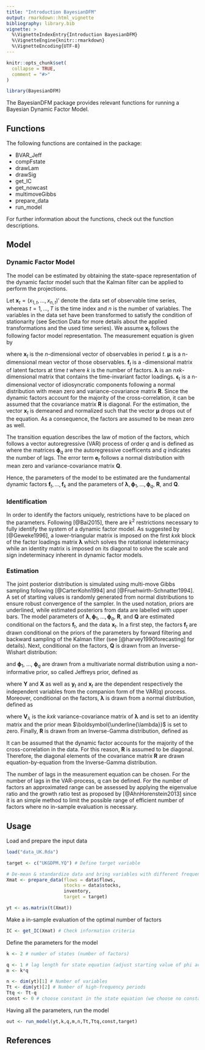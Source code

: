 ```yaml
---
title: "Introduction BayesianDFM"
output: rmarkdown::html_vignette
bibliography: library.bib
vignette: >
  %\VignetteIndexEntry{Introduction BayesianDFM}
  %\VignetteEngine{knitr::rmarkdown}
  %\VignetteEncoding{UTF-8}
---
```


```r
knitr::opts_chunk$set(
  collapse = TRUE,
  comment = "#>"
)
```

```r
library(BayesianDFM)
```

The BayesianDFM package provides relevant functions for running a Bayesian Dynamic Factor Model.

## Functions

The following functions are contained in the package:

* BVAR_Jeff
* compFstate
* drawLam
* drawSig
* get_IC
* get_nowcast
* multimoveGibbs
* prepare_data
* run_model

For further information about the functions, check out the function descriptions.


## Model

### Dynamic Factor Model

The model can be estimated by obtaining the state-space representation of the dynamic factor model such that the Kalman filter can be applied to perform the projections. 

Let $\textbf{x}_t=(x_{1,t},...,x_{n,t})'$ denote the data set of observable time series, whereas $t = 1, ..., T$ is the time index and $n$ is the number of variables. The variables in the data set have been transformed to satisfy the condition of stationarity (see Section Data for more details about the applied transformations and the used time series). We assume $\textbf{x}_t$ follows the following factor model representation. The measurement equation is given by

\begin{align}
	\label{eq:meas1}
	\textbf{x}_t &= \mu + \boldsymbol{\lambda} f_t + \boldsymbol{\lambda}  f_{t-1} + ... + \boldsymbol{\lambda} f_{t-s} + \boldsymbol{\epsilon}_t, \qquad \epsilon_t \sim \mathcal{N}\left(\textbf{0}, \textbf{R}\right),
\end{align}
where $\textbf{x}_t$ is the $n$-dimensional vector of observables in period $t$. $\boldsymbol{\mu}$ is a n-dimensional mean vector of those observables. $\textbf{f}_t$ is a \textit{kx1}-dimensional matrix of latent factors at time $t$ where $k$ is the number of factors. $\boldsymbol{\lambda}$ is an $nxk$-dimensional matrix that contains the time-invariant factor loadings. $\boldsymbol{\epsilon}_t$ is a n-dimensional vector of idiosyncratic components following a normal distribution with mean zero and variance-covariance matrix $\textbf{R}$. Since the dynamic factors account for the majority of the cross-correlation, it can be assumed that the covariance matrix $\textbf{R}$ is diagonal. For the estimation, the vector $\textbf{x}_t$ is demeaned and normalized such that the vector $\boldsymbol{\mu}$ drops out of the equation. As a consequence, the factors are assumed to be mean zero as well.

The transition equation describes the law of motion of the factors, which follows a vector autoregressive (VAR) process of order $q$ and is defined as
\begin{align}
\label{eq:trans1}
    f_t &= \boldsymbol{\phi}_1 f_{t-1} + ... + \boldsymbol{\phi}_q f_{t-q} + e_t, \qquad e_t \sim \mathcal{N}\left(\textbf{0},\textbf{Q}\right)
\end{align}
where the matrices $\boldsymbol{\phi}_q$ are the autoregressive coefficents and $q$ indicates the number of lags. The error term $\textbf{e}_t$ follows a normal distribution with mean zero and variance-covariance matrix $\textbf{Q}$.


Hence, the parameters of the model to be estimated are the fundamental dynamic factors $\textbf{f}_t, ..., \textbf{f}_k$ and the parameters of $\boldsymbol{\lambda}, \boldsymbol{\phi}_1, ..., \boldsymbol{\phi}_q$, $\textbf{R}$, and $\textbf{Q}$.

### Identification

In order to identify the factors uniquely, restrictions have to be placed on the parameters. Following [@Bai2015], there are $k^2$ restrictions necessary to fully identify the system of a dynamic factor model. As suggested by [@Geweke1996], a lower-triangular matrix is imposed on the first $k x k$ block of the factor loadings matrix $\boldsymbol{\lambda}$ which solves the rotational indeterminacy while an identity matrix is imposed on its diagonal to solve the scale and sign indeterminacy inherent in dynamic factor models.


### Estimation

The joint posterior distribution is simulated using multi-move Gibbs sampling following [@CarterKohn1994] and [@Fruehwirth-Schnatter1994]. A set of starting values is randomly generated from normal distributions to ensure robust convergence of the sampler. In the used notation, priors are underlined, while estimated posteriors from data are labelled with upper bars. The model parameters of $\boldsymbol{\lambda}, \boldsymbol{\phi}_1, ..., \boldsymbol{\phi}_q$, $\textbf{R}$, and  $\textbf{Q}$ are estimated conditional on the factors $\textbf{f}_t$, and the data $\textbf{x}_t$. In a first step, the factors $\textbf{f}_t$ are drawn conditional on the priors of the parameters by forward filtering and backward sampling of the Kalman filter (see [@harvey1990forecasting] for details). Next, conditional on the factors, $\textbf{Q}$ is drawn from an Inverse-Wishart distribution:

\begin{align}
	\textbf{Q} \sim \mathcal{IW}\left(\boldsymbol{\bar{\nu}}, \boldsymbol{\bar{s}}\right) \quad \text{where} \quad \boldsymbol{\bar{\nu}} &= T-q\\ 
	\boldsymbol{\bar{s}} &= \sum_{t=1}^T \left(\textbf{y}_t - \textbf{x}_t \boldsymbol{\bar{\beta}} \right)\left(\textbf{y}_t - \textbf{x}_t \boldsymbol{\bar{\beta}} \right)',
\end{align}


 and $\boldsymbol{\phi}_1$, $...$, $\boldsymbol{\phi}_q$ are drawn from a multivariate normal distribution using a non-informative prior, so called Jeffreys prior, defined as 

\begin{align}
	\boldsymbol{\phi} \sim \mathcal{N}\left(\boldsymbol{\bar{\beta}}, \textbf{Q} \otimes \left(\boldsymbol{X'X}\right)^{-1} \right) \quad \text{where} \quad \boldsymbol{\bar{\beta}} &= \left(\boldsymbol{X'X}\right)^{-1}\boldsymbol{X'Y},
\end{align}

where $\textbf{Y}$ and $\textbf{X}$ as well as $\textbf{y}_t$ and $\textbf{x}_t$ are the dependent respectively the independent variables from the companion form of the VAR(q) process. Moreover, conditional on the factors, $\boldsymbol{\lambda}$ is drawn from a normal distribution, defined as

\begin{align}
	\boldsymbol{\lambda} \sim \mathcal{N}\left(\boldsymbol{D_{\lambda}}\boldsymbol{d_{\lambda}}, \boldsymbol{D_{\lambda}} \right) \quad \text{where} \quad \boldsymbol{D_{\lambda}} &= \frac{\left(f_tf_t'\right)^{-1}}{\textbf{R}} + \textbf{V}_{\lambda}^{-1},\\
	\boldsymbol{d_{\lambda}} &= \frac{f_ty_t}{\textbf{R}} + \textbf{V}_{\lambda}*\boldsymbol{\underline{\lambda}},
\end{align}

 where $\textbf{V}_{\lambda}$ is the $k x k$ variance-covariance matrix of $\boldsymbol{\lambda}$ and is set to an identity matrix and the prior mean $\boldsymbol{\underline{\lambda}}$ is set to zero. Finally, $\textbf{R}$ is drawn from an Inverse-Gamma distribution, defined as

\begin{align}
	\textbf{R} \sim \mathcal{IG}\left(\boldsymbol{\bar{\nu}}, \boldsymbol{\bar{s}}\right) \quad \text{where} \quad \boldsymbol{\bar{\nu}} &= \frac{Tp}{2} + \underline{\nu} \\ 
	\boldsymbol{\bar{s}} &= \frac{1}{\underline{s}}+ \frac{1}{2} \left(\textbf{y}_t - \boldsymbol{\lambda}f_t \right)\left(\textbf{y}_t - \boldsymbol{\lambda}f_t \right)',
\end{align}

It can be assumed that the dynamic factor accounts for the majority of the cross-correlation in the data. For this reason, $\textbf{R}$ is assumed to be diagonal. Therefore, the diagonal elements of the covariance matrix $\textbf{R}$ are drawn equation-by-equation from the Inverse-Gamma distribution. 


The number of lags in the measurement equation can be chosen. For the number of lags in the VAR-process, q can be defined. For the number of factors an approximated range can be assessed by applying the eigenvalue ratio and the growth ratio test as proposed by [@AhnHorenstein2013] since it is an simple method to limit the possible range of efficient number of factors where no in-sample evaluation is necessary. 


## Usage

Load and prepare the input data

```r
load("data_UK.Rda")

target <- c("UKGDPM.YQ") # Define target variable

# De-mean & standardize data and bring variables with different frequency in one matrix
Xmat <- prepare_data(flows = data$flows,
                     stocks = data$stocks,
                     inventory,
                     target = target)

yt <- as.matrix(t(Xmat))

```

Make a in-sample evaluation of the optimal number of factors

```r
IC <- get_IC(Xmat) # Check information criteria

```

Define the parameters for the model

```r
k <- 2 # number of states (number of factors)

q <- 1 # lag length for state equation (adjust starting value of phi accordingly)
m <- k*q

n <- dim(yt)[1] # Number of variables
Tt <- dim(yt)[2] # Number of high-frequency periods
Ttq <- Tt-q
const <- 0 # choose constant in the state equation (we choose no constant)

```

Having all the parameters, run the model

```r
out <- run_model(yt,k,q,m,n,Tt,Ttq,const,target)

```


## References


